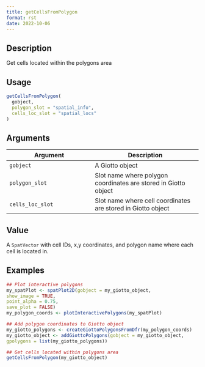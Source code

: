 ```yaml
--- 
title: getCellsFromPolygon 
format: rst 
date: 2022-10-06 
--- 
```


## Description

Get cells located within the polygons area


## Usage

```r
getCellsFromPolygon(
  gobject,
  polygon_slot = "spatial_info",
  cells_loc_slot = "spatial_locs"
)
```


## Arguments

Argument      |Description
------------- |----------------
`gobject`     |     A Giotto object
`polygon_slot`     |     Slot name where polygon coordinates are stored in Giotto object
`cells_loc_slot`     |     Slot name where cell coordinates are stored in Giotto object


## Value

A `SpatVector` with cell IDs, x,y coordinates, and polygon name where
 each cell is located in.


## Examples

```r
## Plot interactive polygons
my_spatPlot <- spatPlot2D(gobject = my_giotto_object,
show_image = TRUE,
point_alpha = 0.75,
save_plot = FALSE)
my_polygon_coords <- plotInteractivePolygons(my_spatPlot)

## Add polygon coordinates to Giotto object
my_giotto_polygons <- createGiottoPolygonsFromDfr(my_polygon_coords)
my_giotto_object <- addGiottoPolygons(gobject = my_giotto_object,
gpolygons = list(my_giotto_polygons))

## Get cells located within polygons area
getCellsFromPolygon(my_giotto_object)
```


